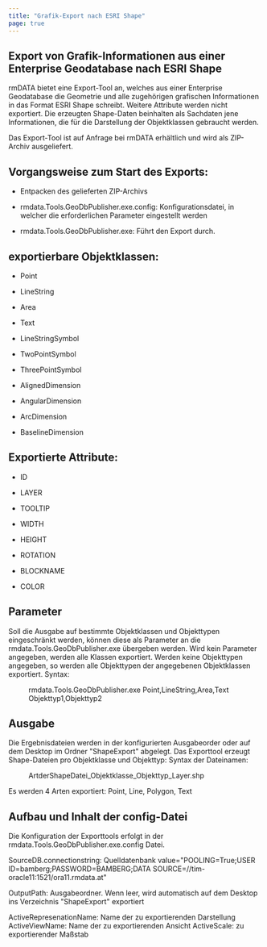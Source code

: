 ```yaml
---
title: "Grafik-Export nach ESRI Shape"
page: true
---
```

## Export von Grafik-Informationen aus einer Enterprise Geodatabase nach ESRI Shape

rmDATA bietet eine Export-Tool an, welches aus einer Enterprise Geodatabase die Geometrie und alle zugeh&#246;rigen grafischen Informationen in das Format ESRI Shape schreibt. Weitere Attribute werden nicht exportiert.
Die erzeugten Shape-Daten beinhalten als Sachdaten jene Informationen, die f&#252;r die Darstellung der Objektklassen gebraucht werden.

Das Export-Tool ist auf Anfrage bei rmDATA erh&#228;ltlich und wird als ZIP-Archiv ausgeliefert.

## Vorgangsweise zum Start des Exports:

- Entpacken des gelieferten ZIP-Archivs

- rmdata.Tools.GeoDbPublisher.exe.config: Konfigurationsdatei, in welcher die erforderlichen Parameter eingestellt werden

- rmdata.Tools.GeoDbPublisher.exe: F&#252;hrt den Export durch.




## exportierbare Objektklassen:

- Point

- LineString

- Area

- Text

- LineStringSymbol

- TwoPointSymbol

- ThreePointSymbol

- AlignedDimension

- AngularDimension

- ArcDimension

- BaselineDimension




## Exportierte Attribute:

- ID

- LAYER

- TOOLTIP

- WIDTH

- HEIGHT

- ROTATION

- BLOCKNAME

- COLOR




## Parameter
Soll die Ausgabe auf bestimmte Objektklassen und Objekttypen eingeschr&#228;nkt werden, k&#246;nnen diese als Parameter an die rmdata.Tools.GeoDbPublisher.exe &#252;bergeben werden. Wird kein Parameter angegeben, werden alle Klassen exportiert. Werden keine Objekttypen angegeben, so werden alle Objekttypen der angegebenen Objektklassen exportiert.
Syntax:  <Menu>rmdata.Tools.GeoDbPublisher.exe Point,LineString,Area,Text Objekttyp1,Objekttyp2</Menu> 

## Ausgabe
Die Ergebnisdateien werden in der konfigurierten Ausgabeorder oder auf dem Desktop im Ordner &quot;ShapeExport&quot; abgelegt.
Das Exporttool erzeugt Shape-Dateien pro Objektklasse und Objekttyp:
Syntax der Dateinamen:  <Menu>ArtderShapeDatei_Objektklasse_Objekttyp_Layer.shp</Menu> 
Es werden 4 Arten exportiert: Point, Line, Polygon, Text

## Aufbau und Inhalt der config-Datei
Die Konfiguration der Exporttools erfolgt in der rmdata.Tools.GeoDbPublisher.exe.config Datei.

SourceDB.connectionstring: Quelldatenbank
value=&quot;POOLING=True;USER ID=bamberg;PASSWORD=BAMBERG;DATA SOURCE=//tim-oracle11:1521/ora11.rmdata.at&quot;

OutputPath: Ausgabeordner. Wenn leer, wird automatisch auf dem Desktop ins Verzeichnis &quot;ShapeExport&quot; exportiert

ActiveRepresenationName: Name der zu exportierenden Darstellung
ActiveViewName: Name der zu exportierenden Ansicht
ActiveScale: zu exportierender Ma&#223;stab


